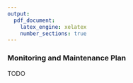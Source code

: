 ```yaml
---
output:
  pdf_document:
    latex_engine: xelatex
    number_sections: true
---
```


### Monitoring and Maintenance Plan

TODO

<!--
Monitoring and maintenance are important issues if the data mining result is to become part of the day-to-day business and its environment. A carefully prepared maintenance strategy avoids incorrect usage of data mining results.
-->
